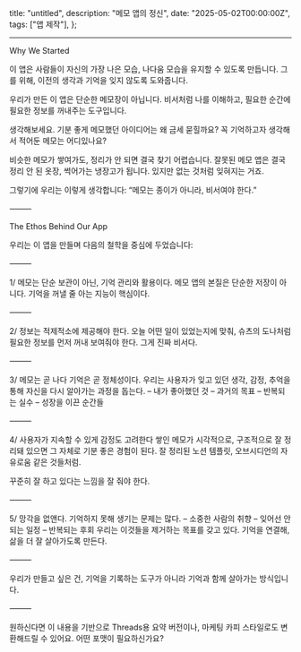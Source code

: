   title: "untitled",
  description: "메모 앱의 정신",
  date: "2025-05-02T00:00:00Z",
  tags: ["앱 제작"],
};

---

Why We Started

이 앱은 사람들이 자신의 가장 나은 모습, 나다움 모습을 유지할 수 있도록 만듭니다.
그를 위해, 이전의 생각과 기억을 잊지 않도록 도와줍니다.

우리가 만든 이 앱은 단순한 메모장이 아닙니다.
비서처럼 나를 이해하고, 필요한 순간에 필요한 정보를 꺼내주는 도구입니다.

생각해보세요.
기분 좋게 메모했던 아이디어는 왜 금세 묻힐까요?
꼭 기억하고자 생각해서 적어둔 메모는 어디있나요?

비슷한 메모가 쌓여가도, 정리가 안 되면 결국 찾기 어렵습니다.
잘못된 메모 앱은 결국 정리 안 된 옷장, 썩어가는 냉장고가 됩니다.
있지만 없는 것처럼 잊혀지는 거죠.

그렇기에 우리는 이렇게 생각합니다:
“메모는 종이가 아니라, 비서여야 한다.”

⸻

The Ethos Behind Our App

우리는 이 앱을 만들며 다음의 철학을 중심에 두었습니다:

⸻

1/ 메모는 단순 보관이 아닌, 기억 관리와 활용이다.
메모 앱의 본질은 단순한 저장이 아니다.
기억을 꺼낼 줄 아는 지능이 핵심이다.

⸻

2/ 정보는 적제적소에 제공해야 한다.
오늘 어떤 일이 있었는지에 맞춰,
슈츠의 도나처럼 필요한 정보를 먼저 꺼내 보여줘야 한다.
그게 진짜 비서다.

⸻

3/ 메모는 곧 나다
기억은 곧 정체성이다. 우리는 사용자가 잊고 있던 생각, 감정, 추억을 통해
자신을 다시 알아가는 과정을 돕는다.
– 내가 좋아했던 것
– 과거의 목표
– 반복되는 실수
– 성장을 이끈 순간들

⸻

4/ 사용자가 지속할 수 있게 감정도 고려한다
쌓인 메모가 시각적으로, 구조적으로 잘 정리돼 있으면
그 자체로 기분 좋은 경험이 된다.
잘 정리된 노션 템플릿, 오브시디언의 자유로움 같은 것들처럼.

꾸준히 잘 하고 있다는 느낌을 잘 줘야 한다.

⸻

5/ 망각을 없앤다.
기억하지 못해 생기는 문제는 많다.
– 소중한 사람의 취향
– 잊어선 안 되는 일정
– 반복되는 후회
우리는 이것들을 제거하는 목표를 갖고 있다.
기억을 연결해, 삶을 더 잘 살아가도록 만든다.

⸻

우리가 만들고 싶은 건,
기억을 기록하는 도구가 아니라
기억과 함께 살아가는 방식입니다.

⸻

원하신다면 이 내용을 기반으로 Threads용 요약 버전이나, 마케팅 카피 스타일로도 변환해드릴 수 있어요. 어떤 포맷이 필요하신가요?